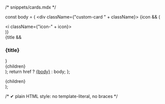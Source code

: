 /* snippets/cards.mdx */

  const body = (
    <div className={"custom-card " + className}>
      {icon && (
        <div className="card-icon">
          <i className={"icon-" + icon}></i>
        </div>
      )}
      <div className="card-content">
        {title && <h3 className="card-title">{title}</h3>}
        <div className="card-description">{children}</div>
      </div>
    </div>
  );
  return href ? <a href={href} className="card-link">{body}</a> : body;
};

  <div className={"card-grid card-grid-" + cols + " " + className}>
    {children}
  </div>
);

/* ✔ plain HTML style: no template-literal, no braces */
<style>
  .card-grid { display:grid; gap:1.5rem; margin:2rem 0; }
  .card-grid-2 { grid-template-columns:repeat(2,1fr); }
  .card-grid-3 { grid-template-columns:repeat(3,1fr); }
  .card-grid-4 { grid-template-columns:repeat(4,1fr); }

  @media (max-width:1024px){
    .card-grid-3,.card-grid-4{grid-template-columns:repeat(2,1fr);}
  }
  @media (max-width:768px){
    .card-grid,.card-grid-2,.card-grid-3,.card-grid-4{grid-template-columns:1fr;}
  }

  .card-link{display:block;color:inherit;text-decoration:none;
             transition:transform .2s,box-shadow .2s;}
  .card-link:hover{transform:translateY(-4px);}

  .custom-card{background:linear-gradient(135deg,#fff 0%,#deeee2 100%);
               border:2px solid rgba(57,166,163,.3);border-radius:12px;
               padding:1.5rem;display:flex;flex-direction:column;
               transition:.2s;cursor:pointer;}
  .custom-card:hover{border-color:rgba(57,166,163,.5);
                     box-shadow:0 8px 25px rgba(0,0,0,.1);}
  [data-theme="dark"] .custom-card{
    background:linear-gradient(135deg,#231e23 0%,#22e2a81a 100%);
    border-color:rgba(34,226,168,.3);}
  [data-theme="dark"] .custom-card:hover{
    border-color:rgba(34,226,168,.5);
    box-shadow:0 8px 25px rgba(0,0,0,.3);}

  .card-icon{display:flex;align-items:center;justify-content:center;
             width:48px;height:48px;border-radius:8px;margin-bottom:1rem;
             background:linear-gradient(135deg,var(--cosmos-teal) 0%,
                                                var(--cosmos-bright-green) 100%);}
  [data-theme="dark"] .card-icon{
    background:linear-gradient(135deg,var(--cosmos-mint) 0%,
                                       var(--cosmos-cyan) 100%);}
  .card-icon i{font-size:24px;color:#fff;}

  .card-title{font-size:1.25rem;font-weight:600;margin:0 0 .75rem;
              color:var(--cosmos-space-dark);}
  [data-theme="dark"] .card-title{color:#fff;}

  .card-description{flex:1;font-size:.95rem;line-height:1.5;color:#475569;}
  [data-theme="dark"] .card-description{color:#cbd5e1;}

  /* icon mappings (trimmed to essentials) */
  .icon-hammer::before{content:"🔨";}
  .icon-wrench::before{content:"🔧";}
  .icon-gov::before{content:"⚖";}
  .icon-distribution::before{content:"🪙";}
</style>
